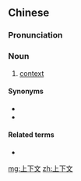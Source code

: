 ==Chinese==
{{zh-forms}}

===Pronunciation===
{{zh-pron
|m=shàngxiàwén
|c=soeng6 haa6 man4
|cat=n
}}

===Noun===
{{zh-noun}}

# {{lb|zh|linguistics}} [[context]]

====Synonyms====
* {{zh-l|前後文}}
* {{zh-l|語境}}

====Related terms====
* {{zh-l|下文}}

{{zh-cat|Linguistics}}

[[mg:上下文]]
[[zh:上下文]]